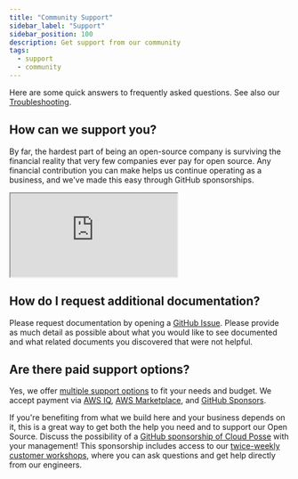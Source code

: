 ```yaml
---
title: "Community Support"
sidebar_label: "Support"
sidebar_position: 100
description: Get support from our community
tags:
  - support
  - community
---
```


Here are some quick answers to frequently asked questions. See also our [Troubleshooting](/resources/legacy/troubleshooting).

## How can we support you?

By far, the hardest part of being an open-source company is surviving the financial reality that very few companies ever pay for open source. Any financial contribution you can make helps us continue operating as a business, and we've made this easy through GitHub sponsorships.


<iframe src="https://github.com/sponsors/cloudposse/card" title="Sponsor Cloud Posse" style={{border: 0, width: '100%'}}></iframe>

## How do I request additional documentation?

Please request documentation by opening a [GitHub Issue](https://github.com/cloudposse/docs/issues). Please provide as much detail as possible about what you would like to see documented and what related documents you discovered that were not helpful.

## Are there paid support options?

Yes, we offer [multiple support options](/support) to fit your needs and budget. We accept payment via [AWS IQ](https://cloudposse.com/awsiq), [AWS Marketplace](https://aws.amazon.com/marketplace/seller-profile?id=81c20b9c-5946-4909-8079-ff84dbb840ee), and [GitHub Sponsors](https://github.com/sponsors/cloudposse).

If you're benefiting from what we build here and your business depends on it, this is a great way to get both the help you need and to support our Open Source. Discuss the possibility of a [GitHub sponsorship of Cloud Posse](/quickstart) with your management! This sponsorship includes access to our [twice-weekly customer workshops](/quickstart/support), where you can ask questions and get help directly from our engineers.
